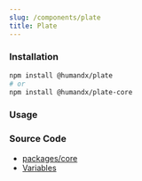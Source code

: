 ```yaml
---
slug: /components/plate
title: Plate
---
```


### Installation

```bash npm2yarn
npm install @humandx/plate
# or
npm install @humandx/plate-core
```

### Usage


<PlateSandpack />

### Source Code

- [packages/core](https://github.com/udecode/plate/tree/main/packages/core/src)
- [Variables](https://github.com/udecode/plate/blob/main/examples/src)

